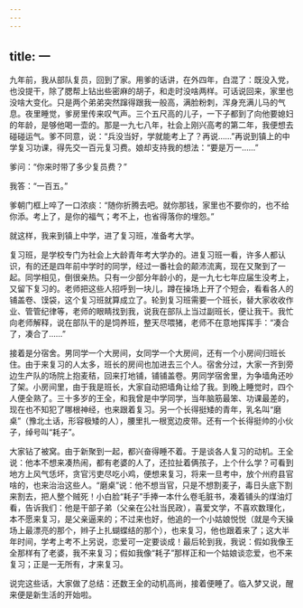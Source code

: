 ```yaml
---
---
---
```

title: 一
---




九年前，我从部队复员，回到了家。用爹的话讲，在外四年，白混了：既没入党，也没提干，除了腮帮上钻出些密麻的胡子，和走时没啥两样。可话说回来，家里也没啥大变化。只是两个弟弟突然蹿得跟我一般高，满脸粉刺，浑身充满儿马的气息。夜里睡觉，爹房里传来叹气声。三个五尺高的儿子，一下子都到了向他要媳妇的年龄，是够他喝一壶的。那是一九七八年，社会上刚兴高考的第二年，我便想去碰碰运气。爹不同意，说：“兵没当好，学就能考上了？再说……”再说到镇上的中学复习功课，得先交一百元复习费。娘却支持我的想法：“要是万一……”

爹问：“你来时带了多少复员费？”

我答：“一百五。”

爹朝门框上啐了一口浓痰：“随你折腾去吧。就你那钱，家里也不要你的，也不给你添。考上了，是你的福气；考不上，也省得落你的埋怨。”

就这样，我来到镇上中学，进了复习班，准备考大学。

复习班，是学校专门为社会上大龄青年考大学办的。进复习班一看，许多人都认识，有的还是四年前中学时的同学，经过一番社会的颠沛流离，现在又聚到了一起。同学相见，倒很亲热。只有一少部分年龄小的，是一九七七年应届生没考上，又留下复习的。老师把这些人招呼到一块儿，蹲在操场上开了个短会，看看各人的铺盖卷、馍袋，这个复习班就算成立了。轮到复习班需要一个班长，替大家收收作业、管管纪律等，老师的眼睛找到我，说我在部队上当过副班长，便让我干。我忙向老师解释，说在部队干的是饲养班，整天尽喂猪，老师不在意地挥挥手：“凑合了，凑合了……”

接着是分宿舍。男同学一个大房间，女同学一个大房间，还有一个小房间归班长住。由于来复习的人太多，班长的房间也加进去三个人。宿舍分过，大家一齐到旁边生产队的场院上抱麦秸，回来打地铺，铺铺盖卷。男同学宿舍里，为争墙角还吵了架。小房间里，由于我是班长，大家自动把墙角让给了我。到晚上睡觉时，四个人便全熟了。三十多岁的王全，和我曾是中学同学，当年脑筋最笨、功课最差的，现在也不知犯了哪根神经，也来跟着复习。另一个长得挺矮的青年，乳名叫“磨桌”（豫北土话，形容极矮的人），腰里扎一根宽边皮带。还有一个长得挺帅的小伙子，绰号叫“耗子”。

大家钻了被窝。由于新聚到一起，都兴奋得睡不着。于是谈各人复习的动机。王全说：他本不想来凑热闹，都有老婆的人了，还拉扯着俩孩子，上个什么学？可看到地方上风气恁坏，贪官污吏尽吃小鸡，便想来复习，将来一旦考中，放个州府县官啥的，也来治治这些人。“磨桌”说：他不想当官，只是不想割麦子，毒日头底下割来割去，把人整个贼死！小白脸“耗子”手捧一本什么卷毛脏书，凑着铺头的煤油灯看，告诉我们：他是干部子弟（父亲在公社当民政），喜爱文学，不喜欢数理化，本不愿来复习，是父亲逼来的；不过来也好，他追的一个小姑娘悦悦（就是今天操场上最漂亮的那个，辫子上扎蝴蝶结的那个），也来复习，他也跟着来了；这大半年时间，学考上考不上另说，恋爱可一定要谈成！最后轮到我，我说：假如我像王全那样有了老婆，我不来复习；假如我像“耗子”那样正和一个姑娘谈恋爱，也不来复习；正是一无所有，才来复习。

说完这些话，大家做了总结：还数王全的动机高尚，接着便睡了。临入梦又说，醒来便是新生活的开始啦。